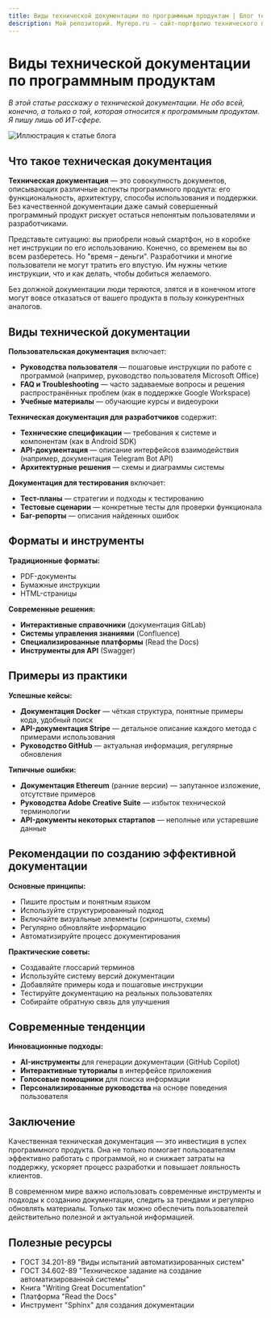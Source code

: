 ```yaml
---
title: Виды технической документации по программным продуктам | Блог технического писателя
description: Мой репозиторий. Myrepo.ru – сайт-портфолио технического писателя
---
```


# Виды технической документации по программным продуктам

*В этой статье расскажу о технической документации. Не обо всей, конечно, а только о той, которая относится к программным продуктам. Я пишу лишь об ИТ-сфере.*

![Иллюстрация к статье блога](../../images/blog/blog-img-002.png)

## Что такое техническая документация

**Техническая документация** — это совокупность документов, описывающих различные аспекты программного продукта: его функциональность, архитектуру, способы использования и поддержки. Без качественной документации даже самый совершенный программный продукт рискует остаться непонятым пользователями и разработчиками.

Представьте ситуацию: вы приобрели новый смартфон, но в коробке нет инструкции по его использованию. Конечно, со временем вы во всем разберетесь. Но "время – деньги". Разработчики и многие пользователи не могут тратить его впустую. Им нужны четкие инструкции, что и как делать, чтобы добиться желаемого.

Без должной документации люди теряются, злятся и в конечном итоге могут вовсе отказаться от вашего продукта в пользу конкурентных аналогов.

## Виды технической документации

**Пользовательская документация** включает:
* **Руководства пользователя** — пошаговые инструкции по работе с программой (например, руководство пользователя Microsoft Office)
* **FAQ и Troubleshooting** — часто задаваемые вопросы и решения распространённых проблем (как в поддержке Google Workspace)
* **Учебные материалы** — обучающие курсы и видеоуроки

**Техническая документация для разработчиков** содержит:
* **Технические спецификации** — требования к системе и компонентам (как в Android SDK)
* **API-документация** — описание интерфейсов взаимодействия (например, документация Telegram Bot API)
* **Архитектурные решения** — схемы и диаграммы системы

**Документация для тестирования** включает:
* **Тест-планы** — стратегии и подходы к тестированию
* **Тестовые сценарии** — конкретные тесты для проверки функционала
* **Баг-репорты** — описания найденных ошибок

## Форматы и инструменты

**Традиционные форматы:**
* PDF-документы
* Бумажные инструкции
* HTML-страницы

**Современные решения:**
* **Интерактивные справочники** (документация GitLab)
* **Системы управления знаниями** (Confluence)
* **Специализированные платформы** (Read the Docs)
* **Инструменты для API** (Swagger)

## Примеры из практики

**Успешные кейсы:**
* **Документация Docker** — чёткая структура, понятные примеры кода, удобный поиск
* **API-документация Stripe** — детальное описание каждого метода с примерами использования
* **Руководство GitHub** — актуальная информация, регулярные обновления

**Типичные ошибки:**
* **Документация Ethereum** (ранние версии) — запутанное изложение, отсутствие примеров
* **Руководства Adobe Creative Suite** — избыток технической терминологии
* **API-документы некоторых стартапов** — неполные или устаревшие данные

## Рекомендации по созданию эффективной документации

**Основные принципы:**
* Пишите простым и понятным языком
* Используйте структурированный подход
* Включайте визуальные элементы (скриншоты, схемы)
* Регулярно обновляйте информацию
* Автоматизируйте процесс документирования

**Практические советы:**
* Создавайте глоссарий терминов
* Используйте систему версий документации
* Добавляйте примеры кода и пошаговые инструкции
* Тестируйте документацию на реальных пользователях
* Собирайте обратную связь для улучшения

## Современные тенденции

**Инновационные подходы:**
* **AI-инструменты** для генерации документации (GitHub Copilot)
* **Интерактивные туториалы** в интерфейсе приложения
* **Голосовые помощники** для поиска информации
* **Персонализированные руководства** на основе поведения пользователя

## Заключение

Качественная техническая документация — это инвестиция в успех программного продукта. Она не только помогает пользователям эффективно работать с программой, но и снижает затраты на поддержку, ускоряет процесс разработки и повышает лояльность клиентов.

В современном мире важно использовать современные инструменты и подходы к созданию документации, следить за трендами и регулярно обновлять материалы. Только так можно обеспечить пользователей действительно полезной и актуальной информацией.

## Полезные ресурсы

* ГОСТ 34.201-89 "Виды испытаний автоматизированных систем"
* ГОСТ 34.602-89 "Техническое задание на создание автоматизированной системы"
* Книга "Writing Great Documentation"
* Платформа "Read the Docs"
* Инструмент "Sphinx" для создания документации